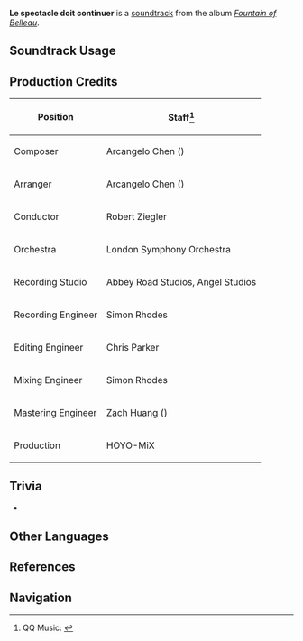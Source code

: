 {{Soundtrack Infobox
|image          = Fountain of Belleau.png
|album          = Fountain of Belleau
|disc           = 1
|number         = 24
|featured       = 
|featured2      = 
|featured3      = 
|featured_disc  = 
|featured_disc2 = 
|featured_disc3 = 
|youtube_id     = w1d7_SE0PzY
|spotify_id     = 0S7jJ0L4RpdRyhHjgHA47e
|previous       = Raven Gloss of Darkness
|next           = The Oratrice's Verdict
}}
'''Le spectacle doit continuer''' is a [[soundtrack]] from the album ''[[Fountain of Belleau]]''.

==Soundtrack Usage==
{{Soundtrack Usage
|quest    = 
|location = Opera Epiclese (Instance)
|domain   = 
|eventgameplay = Glad Tidings From Afar//Radiant Spincrystal 3
}}

==Production Credits==
{| class="wikitable"
! Position
! Staff<ref>QQ Music: [https://y.qq.com/n/ryqq/songDetail/003k7PyZ276KwS {{zh|永不落幕的盛典 Le spectacle doit continuer}}]</ref>
|-
! Composer
| Arcangelo Chen ({{zh|陈子敏}})
|-
! Arranger
| Arcangelo Chen ({{zh|陈子敏}})
|-
! Conductor
| Robert Ziegler
|-
! Orchestra
| London Symphony Orchestra
|-
! Recording Studio
| Abbey Road Studios, Angel Studios
|-
! Recording Engineer
| Simon Rhodes
|-
! Editing Engineer
| Chris Parker
|-
! Mixing Engineer
| Simon Rhodes
|-
! Mastering Engineer
| Zach Huang ({{zh|黄巍}})
|-
! Production
| HOYO-MiX
|}
<!--
==Videos==
<gallery>
</gallery>
-->

==Trivia==
* {{Transclude|Raven Gloss of Darkness|FountainOfLucineTheme2|section=1}}

==Other Languages==
{{Other Languages
|en       = Le spectacle doit continuer
|en_lang  = fr
|en_tl    = The Show Must Go On
|zhs      = 永不落幕的盛典
|zhs_rm   = Yǒngbùluòmù de Shèngdiǎn
|zht      = 永不落幕的盛典
|zht_rm   = Yǒngbùluòmù de Shèngdiǎn
|zh_tl    = Neverending Grand Ceremony
|ja       = 終わらぬ盛典
|ja_rm    = Owaranu Seiten
|ja_tl    = 
|fr       = Le spectacle doit continuer
|fr_tl    = The Show Must Go On
}}

==References==
{{Reflist}}

==Navigation==
{{Soundtrack Navbox|Fountain of Belleau}}